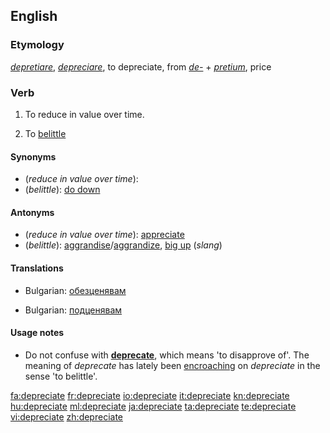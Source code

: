 ==English==

===Etymology===
{{etyl|la}} ''[[depretiare]]'', ''[[depreciare]]'', to depreciate, from ''[[de-#Latin|de-]]'' + ''[[pretium]]'', price

===Verb===
{{en-verb|depreciat|ing}}

# {{intransitive}} To reduce in value over time.
# {{transitive}} To [[belittle]]

====Synonyms====
* (''reduce in value over time''):
* (''belittle''): [[do down]]

====Antonyms====
* (''reduce in value over time''): [[appreciate]]
* (''belittle''): [[aggrandise]]/[[aggrandize]], [[big up]] (''slang'')

====Translations====
{{trans-top|To reduce in value over time}}
* Bulgarian: [[обезценявам]]
{{trans-mid}}
{{trans-bottom}}

{{trans-top|To [[belittle]]}}
* Bulgarian: [[подценявам]]
{{trans-mid}}
{{trans-bottom}}

====Usage notes====
* Do not confuse with '''[[deprecate]]''', which means 'to disapprove of'. The meaning of ''deprecate'' has lately been [[encroach]]ing on ''depreciate'' in the sense 'to belittle'.

[[fa:depreciate]]
[[fr:depreciate]]
[[io:depreciate]]
[[it:depreciate]]
[[kn:depreciate]]
[[hu:depreciate]]
[[ml:depreciate]]
[[ja:depreciate]]
[[ta:depreciate]]
[[te:depreciate]]
[[vi:depreciate]]
[[zh:depreciate]]